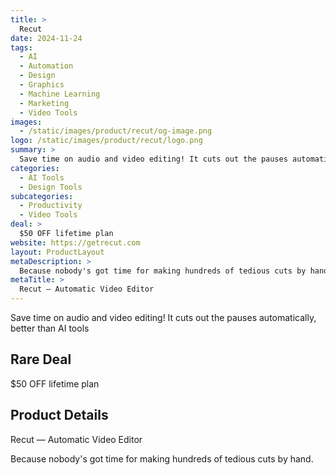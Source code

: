 ```yaml
---
title: >
  Recut
date: 2024-11-24
tags:
  - AI
  - Automation
  - Design
  - Graphics
  - Machine Learning
  - Marketing
  - Video Tools
images:
  - /static/images/product/recut/og-image.png
logo: /static/images/product/recut/logo.png
summary: >
  Save time on audio and video editing! It cuts out the pauses automatically, better than AI tools
categories:
  - AI Tools
  - Design Tools
subcategories:
  - Productivity
  - Video Tools
deal: >
  $50 OFF lifetime plan
website: https://getrecut.com
layout: ProductLayout
metaDescription: >
  Because nobody's got time for making hundreds of tedious cuts by hand.
metaTitle: >
  Recut — Automatic Video Editor
---
```

Save time on audio and video editing! It cuts out the pauses automatically, better than AI tools

## Rare Deal

$50 OFF lifetime plan

## Product Details
Recut — Automatic Video Editor

Because nobody's got time for making hundreds of tedious cuts by hand.
